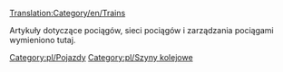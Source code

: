 [[Translation:Category/en/Trains]]

<!--{{catmore}}-->{{pl/catmore}}

Artykuły dotyczące pociągów, sieci pociągów i zarządzania pociągami wymieniono tutaj.

<!--[[Category:Vehicles]]-->[[Category:pl/Pojazdy]]
<!--[[Category:Railways]]-->[[Category:pl/Szyny kolejowe]]